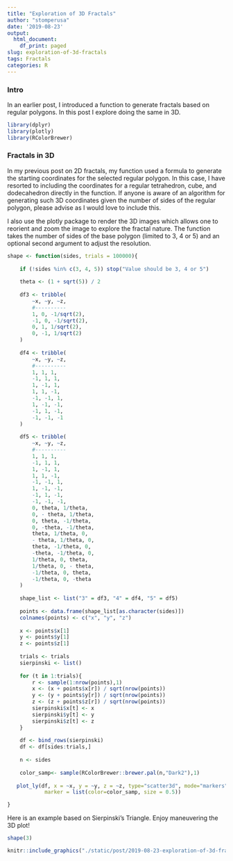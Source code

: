 ```yaml
---
title: "Exploration of 3D Fractals"
author: "stomperusa"
date: '2019-08-23'
output:
  html_document:
    df_print: paged
slug: exploration-of-3d-fractals
tags: Fractals
categories: R
---
```


### Intro
In an earlier post, I introduced a function to generate fractals based on regular polygons. In this post I explore doing the same in 3D.

```r
library(dplyr)
library(plotly)
library(RColorBrewer)
```

### Fractals in 3D
In my previous post on 2D fractals, my function used a formula to generate the starting coordinates for the selected regular polygon. In this case, I have resorted to including the coordinates for a regular tetrahedron, cube, and dodecahedron directly in the function. If anyone is aware of an algorithm for generating such 3D coordinates given the number of sides of the regular polygon, please advise as I would love to include this. 

I also use the plotly package to render the 3D images which allows one to reorient and zoom the image to explore the fractal nature. The function takes the number of sides of the base polygon (limited to 3, 4 or 5) and an optional second argument to adjust the resolution. 


```r
shape <- function(sides, trials = 100000){
    
    if (!sides %in% c(3, 4, 5)) stop("Value should be 3, 4 or 5")
    
    theta <- (1 + sqrt(5)) / 2
    
    df3 <- tribble(
        ~x, ~y, ~z,
        #----------
        1, 0, -1/sqrt(2),
        -1, 0, -1/sqrt(2),
        0, 1, 1/sqrt(2),
        0, -1, 1/sqrt(2)
    )
    
    df4 <- tribble(
        ~x, ~y, ~z,
        #----------
        1, 1, 1,
        -1, 1, 1,
        1, -1, 1,
        1, 1, -1,
        -1, -1, 1,
        1, -1, -1, 
        -1, 1, -1,
        -1, -1, -1
    )
    
    df5 <- tribble(
        ~x, ~y, ~z,
        #----------
        1, 1, 1,
        -1, 1, 1,
        1, -1, 1,
        1, 1, -1,
        -1, -1, 1,
        1, -1, -1, 
        -1, 1, -1,
        -1, -1, -1,
        0, theta, 1/theta,
        0, - theta, 1/theta,
        0, theta, -1/theta,
        0, -theta, -1/theta,
        theta, 1/theta, 0,
        - theta, 1/theta, 0,
        theta, -1/theta, 0,
        -theta, -1/theta, 0,
        1/theta, 0, theta, 
        1/theta, 0, - theta, 
        -1/theta, 0, theta, 
        -1/theta, 0, -theta
    )
    
    shape_list <- list("3" = df3, "4" = df4, "5" = df5)
    
    points <- data.frame(shape_list[as.character(sides)])
    colnames(points) <- c("x", "y", "z")
    
    x <- points$x[1]
    y <- points$y[1]
    z <- points$z[1]
    
    trials <- trials
    sierpinski <- list()
    
    for (t in 1:trials){
        r <- sample(1:nrow(points),1)
        x <- (x + points$x[r]) / sqrt(nrow(points))
        y <- (y + points$y[r]) / sqrt(nrow(points))
        z <- (z + points$z[r]) / sqrt(nrow(points))
        sierpinski$x[t] <- x
        sierpinski$y[t] <- y
        sierpinski$z[t] <- z
    }
    
    df <- bind_rows(sierpinski)
    df <- df[sides:trials,]
    
    n <- sides
    
    color_samp<- sample(RColorBrewer::brewer.pal(n,"Dark2"),1)
    
   plot_ly(df, x = ~x, y = ~y, z = ~z, type="scatter3d", mode="markers", 
            marker = list(color=color_samp, size = 0.5))

}

```

Here is an example based on Sierpinski's Triangle. Enjoy maneuvering the 3D plot!

```r
shape(3)
```


```r
knitr::include_graphics("./static/post/2019-08-23-exploration-of-3d-fractals_files/ScreenShot.png")
```
